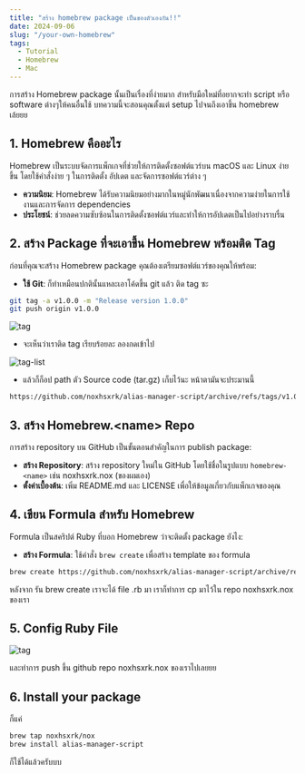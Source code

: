 ```yaml
---
title: "สร้าง homebrew package เป็นของตัวเองกัน!!"
date: 2024-09-06
slug: "/your-own-homebrew"
tags:
  - Tutorial
  - Homebrew
  - Mac
---
```


การสร้าง Homebrew package นั้นเป็นเรื่องที่ง่ายมาก สำหรับมือใหม่ที่อยากจะทำ script หรือ software ต่างๆให้คนอื่นใช้ บทความนี้จะสอนคุณตั้งแต่ setup ไปจนถึงเอาขึ้น homebrew เล้ยยย

## 1. Homebrew คืออะไร

Homebrew เป็นระบบจัดการแพ็กเกจที่ช่วยให้การติดตั้งซอฟต์แวร์บน macOS และ Linux ง่ายขึ้น โดยใช้คำสั่งง่าย ๆ ในการติดตั้ง อัปเดต และจัดการซอฟต์แวร์ต่าง ๆ

- **ความนิยม**: Homebrew ได้รับความนิยมอย่างมากในหมู่นักพัฒนาเนื่องจากความง่ายในการใช้งานและการจัดการ dependencies
- **ประโยชน์**: ช่วยลดความซับซ้อนในการติดตั้งซอฟต์แวร์และทำให้การอัปเดตเป็นไปอย่างราบรื่น

## 2. สร้าง Package ที่จะเอาขึ้น Homebrew พร้อมติด Tag

ก่อนที่คุณจะสร้าง Homebrew package คุณต้องเตรียมซอฟต์แวร์ของคุณให้พร้อม:

- **ใช้ Git**: ก็ทำเหมือนปกตินั้นแหละเอาโค้ดขึ้น git แล้ว ติด tag ซะ

``` bash
git tag -a v1.0.0 -m "Release version 1.0.0"
git push origin v1.0.0
```

![tag](./images/tag.png)
- จะเห็นว่าเราติด tag เรียบร้อยละ ลองกดเข้าไป

![tag-list](./images/tag-list.png)
- แล้วก็ก็อป path ตัว Source code (tar.gz) เก็บไว้นะ หน้าตามันจะประมานนี้
```bash
https://github.com/noxhsxrk/alias-manager-script/archive/refs/tags/v1.0.0.tar.gz
```
## 3. สร้าง Homebrew.&lt;name&gt; Repo

การสร้าง repository บน GitHub เป็นขั้นตอนสำคัญในการ publish package:

- **สร้าง Repository**: สร้าง repository ใหม่ใน GitHub โดยใช้ชื่อในรูปแบบ `homebrew-<name>` เช่น noxhsxrk.nox (ของผมเอง)
- **ตั้งค่าเบื้องต้น**: เพิ่ม README.md และ LICENSE เพื่อให้ข้อมูลเกี่ยวกับแพ็กเกจของคุณ

## 4. เขียน Formula สำหรับ Homebrew

Formula เป็นสคริปต์ Ruby ที่บอก Homebrew ว่าจะติดตั้ง package ยังไง:

- **สร้าง Formula**: ใช้คำสั่ง `brew create` เพื่อสร้าง template ของ formula

``` bash
brew create https://github.com/noxhsxrk/alias-manager-script/archive/refs/tags/v1.0.0.tar.gz
```

หลังจาก รัน brew create เราจะได้ file .rb มา เราก็ทำการ cp มาไว้ใน repo noxhsxrk.nox ของเรา

## 5. Config Ruby File

![tag](./images/rb.png)

และทำการ push ขึ้น github repo noxhsxrk.nox ของเราไปเลยยย

## 6. Install your package

ก็แค่
```bash
brew tap noxhsxrk/nox
brew install alias-manager-script
```
ก็ใช้ได้แล้วครับบบ
